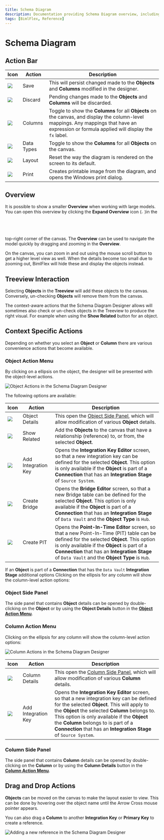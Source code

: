```yaml
---
title: Schema Diagram
description: Documentation providing Schema Diagram overview, including starting points, context aware actions, action buttons, and user interface
tags: [BimlFlex, Reference]
---
```



# Schema Diagram

<InclHeaderSchemaDiagram />

## Action Bar

| Icon | Action | Description |
|----- |--------|-------------|
| <div class="icon-col m-5"><img src="images/svg-icons/save.svg" /></div> | Save | This will persist changed made to the **Objects** and **Columns** modified in the designer.|
| <div class="icon-col m-5"><img src="images/svg-icons/discard.svg" /></div> | Discard | Pending changes made to the **Objects** and **Columns** will be discarded.|
| <div class="icon-col m-5"><img src="images/bimlflex-app-action-switch.png" /></div> | Columns | Toggle to show the **Columns** for all **Objects** on the canvas, and display the column-level mappings. Any mappings that have an expression or formula applied will display the `fx` label.|
| <div class="icon-col m-5"><img src="images/bimlflex-app-action-switch.png" /></div> | Data Types | Toggle to show the **Columns** for all **Objects** on the canvas.|
| <div class="icon-col m-5"><img src="images/svg-icons/discard.svg" /></div> | Layout | Reset the way the diagram is rendered on the screen to its default.|
| <div class="icon-col m-5"><img src="images/svg-icons/print.svg" /></div> | Print | Creates printable image from the diagram, and opens the Windows print dialog.|

## Overview

It is possible to show a smaller **Overview** when working with large models. You can open this overview by clicking the **Expand Overview** icon (<img src="images/svg-icons/expand-toggle-blue.svg" width="2%" height="2%" />)in the top-right corner of the canvas. The **Overview** can be used to navigate the model quickly by dragging and zooming in the **Overview**.

On the canvas, you can zoom in and out using the mouse scroll button to get a higher level view as well. When the details become too small due to zooming out, BimlFlex will hide these and display the objects instead.

## Treeview Interaction

Selecting **Objects** in the **Treeview** will add these objects to the canvas. Conversely, un-checking **Objects** will remove them from the canvas.

The context-aware actions that the Schema Diagram Designer allows will sometimes also check or un-check objects in the Treeview to produce the right visual. For example when using the **Show Related** button for an object.

## Context Specific Actions

Depending on whether you select an **Object** or **Column** there are various convenience actions that become available.

### Object Action Menu

By clicking on a ellipsis on the object, the designer will be presented with the object-level actions.

![Object Actions in the Schema Diagram Designer](images/schema-diagram-object-level-context-actions.png "Object Actions in the Schema Diagram Designer")

The following options are available:

| Icon | Action | Description |
|----- |--------|-------------|
| <div class="icon-col m-5"><img src="images/svg-icons/edit.svg" /></div> | Object Details | This open the [Object Side Panel](xref:bimlflex-schema-diagram#object-side-panel), which will allow modification of various **Object** details.|
| <div class="icon-col m-5"><img src="images/svg-icons/show-related.svg"/></div> | Show Related | Add the **Objects** to the canvas that have a relationship (reference) to, or from, the selected **Object**.|
| <div class="icon-col m-5"><img src="images/svg-icons/composite-key.svg"/></div> | Add Integration Key | Opens the **Integration Key Editor** screen, so that a new integration key can be defined for the selected **Object**. This option is only available if the **Object** is part of a **Connection** that has an **Integration Stage** of `Source System`.|
| <div class="icon-col m-5"><img src="images/svg-icons/create-bridge.svg"/></div> | Create Bridge | Opens the **Bridge Editor** screen, so that a new Bridge table can be defined for the selected **Object**. This option is only available if the **Object** is part of a **Connection** that has an **Integration Stage** of `Data Vault` and the **Object Type** is `Hub`.|
| <div class="icon-col m-5"><img src="images/svg-icons/create-pit.svg"/></div> | Create PIT | Opens the **Point-In-Time Editor** screen, so that a new Point-In-Time (PIT) table can be defined for the selected **Object**. This option is only available if the **Object** is part of a **Connection** that has an **Integration Stage** of `Data Vault` and the **Object Type** is `Hub`.|

If an **Object** is part of a **Connection** that has the `Data Vault` **Integration Stage** additional options Clicking on the ellipsis for any column will show the column-level action options:

### Object Side Panel

The side panel that contains **Object** details can be opened by double-clicking on the **Object** or by using the **Object Details** button in the [**Object Action Menu**](xref:bimlflex-schema-diagram#object-action-menu).

<InclSidePanelObjectEditor />

### Column Action Menu

Clicking on the ellipsis for any column will show the column-level action options:

![Column Actions in the Schema Diagram Designer](images/schema-diagram-column-level-context-actions.png "Column Actions in the Schema Diagram Designer")

| Icon | Action | Description |
|----- |--------|-------------|
| <div class="icon-col m-5"><img src="images/svg-icons/edit.svg" /></div> | Column Details | This open the [Column Side Panel](xref:bimlflex-schema-diagram#column-side-panel), which will allow modification of various **Column** details.|
| <div class="icon-col m-5"><img src="images/svg-icons/composite-key.svg"/></div> | Add Integration Key | Opens the **Integration Key Editor** screen, so that a new integration key can be defined for the selected **Object**. This will apply to the **Object** the selected **Column** belongs to. This option is only available if the **Object** the **Column** belongs to is part of a **Connection** that has an **Integration Stage** of `Source System`. |

### Column Side Panel

The side panel that contains **Column** details can be opened by double-clicking on the **Column** or by using the **Column Details** button in the [**Column Action Menu**](xref:bimlflex-schema-diagram#column-action-menu).

<InclSidePanelColumnEditor />

## Drag and Drop Actions

**Objects** can be moved on the canvas to make the layout easier to view. This can be done by hovering over the object name until the Arrow Cross mouse pointer appears.

You can also drag a **Column** to another **Integration Key** or **Primary Key** to create a reference.

![Adding a new reference in the Schema Diagram Designer](images/schema-diagram-create-reference.png "Adding a new reference in the Schema Diagram Designer")
